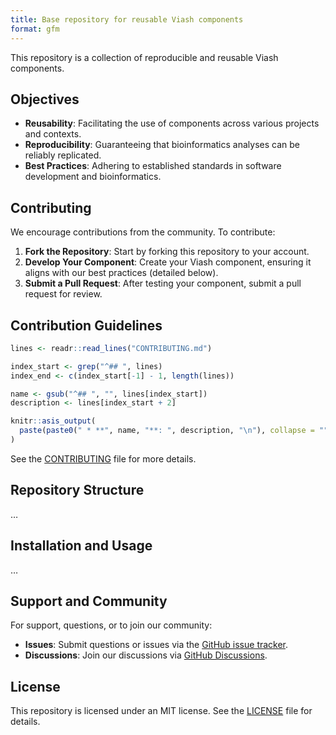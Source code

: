 ```yaml
---
title: Base repository for reusable Viash components
format: gfm
---
```


This repository is a collection of reproducible and reusable Viash components.

## Objectives

- **Reusability**: Facilitating the use of components across various projects and contexts.
- **Reproducibility**: Guaranteeing that bioinformatics analyses can be reliably replicated.
- **Best Practices**: Adhering to established standards in software development and bioinformatics.

## Contributing

We encourage contributions from the community. To contribute:

1. **Fork the Repository**: Start by forking this repository to your account.
2. **Develop Your Component**: Create your Viash component, ensuring it aligns with our best practices (detailed below).
3. **Submit a Pull Request**: After testing your component, submit a pull request for review.

## Contribution Guidelines

```r
lines <- readr::read_lines("CONTRIBUTING.md")

index_start <- grep("^## ", lines)
index_end <- c(index_start[-1] - 1, length(lines))

name <- gsub("^## ", "", lines[index_start])
description <- lines[index_start + 2]

knitr::asis_output(
  paste(paste0(" * **", name, "**: ", description, "\n"), collapse = "")
)
```

See the [CONTRIBUTING](CONTRIBUTING.md) file for more details.

## Repository Structure

...

## Installation and Usage

...

## Support and Community

For support, questions, or to join our community:

- **Issues**: Submit questions or issues via the [GitHub issue tracker](https://github.com/openpipelines-bio/base/issues).
- **Discussions**: Join our discussions via [GitHub Discussions](https://github.com/openpipelines-bio/base/discussions).

## License
This repository is licensed under an MIT license. See the [LICENSE](LICENSE) file for details.
